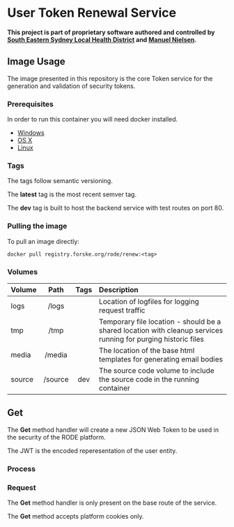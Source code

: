 # User Token Renewal Service

**This project is part of proprietary software authored and controlled by [South Eastern Sydney Local Health District](https://www.seslhd.health.nsw.gov.au/services-clinics/directory/research) and [Manuel Nielsen](mailto:Manuel.Nielsen@health.nsw.gov.au).**

## Image Usage

The image presented in this repository is the core Token service for the generation and validation of security tokens.

### Prerequisites

In order to run this container you will need docker installed.

- [Windows](https://docs.docker.com/windows/started)
- [OS X](https://docs.docker.com/mac/started/)
- [Linux](https://docs.docker.com/linux/started/)

### Tags

The tags follow semantic versioning.

The **latest** tag is the most recent semver tag.

The **dev** tag is built to host the backend service with test routes on port 80.

### <span id='Usage.Pulling'>Pulling the image</span>

To pull an image directly:

```shell
docker pull registry.forske.org/rode/renew:<tag>
```

### Volumes

| Volume | Path | Tags | Description |
| :--- | :---: | :---: | :--- |
| logs | /logs | | Location of logfiles for logging request traffic |
| tmp | /tmp | | Temporary file location - should be a shared location with cleanup services running for purging historic files |
| media | /media | | The location of the base html templates for generating email bodies |
| source | /source | dev | The source code volume to include the source code in the running container |

## Get

The **Get** method handler will create a new JSON Web Token to be used in the security of the RODE platform.

The JWT is the encoded reperesentation of the user entity.

### Process

<!-- ![]() -->

### Request

The **Get** method handler is only present on the base route of the service.

The **Get** method accepts platform cookies only.
